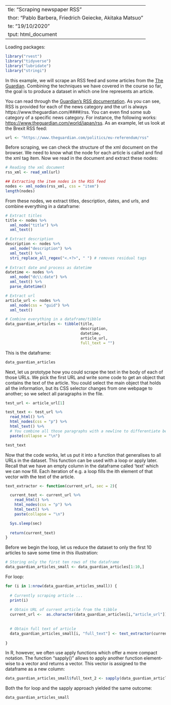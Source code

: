   ---
title: "Scraping newspaper RSS"
author: "Pablo Barbera, Friedrich Geiecke, Akitaka Matsuo"
date: "19/10/2020"
output: html_document
---

Loading packages:

```r
library("rvest")
library("tidyverse")
library("lubridate")
library("stringi")
```

In this example, we will scrape an RSS feed and some articles from the [The Guardian](www.theguardian.com). Combining the techniques we have covered in the course so far, the goal is to produce a dataset in which one line represents an article.

You can read through the [Guardian's RSS documentation](https://www.theguardian.com/help/feeds). As you can see, RSS is provided for each of the news category and the url is always https://www.theguardian.com/####/rss. You can even find some sub category of a specific news category. For instance, the following works: [https://www.theguardian.com/world/japan/rss](https://www.theguardian.com/world/japan/rss). As an example, let us look at the Brexit RSS feed:

```r
url <- "https://www.theguardian.com/politics/eu-referendum/rss"
```

Before scraping, we can check the structure of the xml document on the browser. We need to know what the node for each article is called and find the xml tag item. Now we read in the document and extract these nodes:

```r
# Reading the xml document
rss_xml <- read_xml(url)

## Extracting the item nodes in the RSS feed
nodes <- xml_nodes(rss_xml, css = "item")
length(nodes)
```

From these nodes, we extract titles, description, dates, and urls, and combine everything in a dataframe:

```r
# Extract titles
title <- nodes %>%
  xml_node("title") %>%
  xml_text()

# Extract description
description <- nodes %>%
  xml_node("description") %>%
  xml_text() %>%
  stri_replace_all_regex("<.+?>", " ") # removes residual tags
  
# Extract date and process as datetime
datetime <- nodes %>%
  xml_node("dc\\:date") %>% 
  xml_text() %>%
  parse_datetime() 

# Extract url
article_url <- nodes %>%
  xml_node(css = "guid") %>%
  xml_text()

# Combine everything in a dataframe/tibble
data_guardian_articles <- tibble(title,
                                 description,
                                 datetime,
                                 article_url,
                                 full_text = "")
```

This is the dataframe:

```r
data_guardian_articles
```

Next, let us prototype how you could scrape the text in the body of each of those URLs. We pick the first URL and write some code to get an object that contains the text of the article. You could select the main object that holds all the information, but its CSS selector changes from one webpage to another; so we select all paragraphs in the file.

```r
test_url <- article_url[1]

test_text <- test_url %>%
  read_html() %>%
  html_nodes(css = "p") %>% 
  html_text() %>%
  # You combine all those paragraphs with a newline to differentiate between paragraphs.
  paste(collapse = "\n")

test_text
```

Now that the code works, let us put it into a function that generalises to all URLs in the dataset. This function can be used with a loop or apply later. Recall that we have an empty column in the dataframe called 'text' which we can now fill. Each iteration of e.g. a loop fills the ith element of that vector with the text of the article.

```r
text_extractor <- function(current_url, sec = 2){

  current_text <- current_url %>%
    read_html() %>% 
    html_nodes(css = "p") %>%
    html_text() %>%
    paste(collapse = "\n") 

  Sys.sleep(sec)
  
  return(current_text)
}
```

Before we begin the loop, let us reduce the dataset to only the first 10 articles to save some time in this illustration:

```r
# Storing only the first ten rows of the dataframe
data_guardian_articles_small <- data_guardian_articles[1:10,]
```

For loop:

```r
for (i in 1:nrow(data_guardian_articles_small)) {
  
  # Currently scraping article ...
  print(i)
  
  # Obtain URL of current article from the tibble
  current_url <-  as.character(data_guardian_articles[i,"article_url"])
  
  
  # Obtain full text of article
  data_guardian_articles_small[i, "full_text"] <- text_extractor(current_url)
  
}
```

In R, however, we often use apply functions which offer a more compact notation. The function "sapply()" allows to apply another function element-wise to a vector and returns a vector. This vector is assigned to the dataframe as a new column:

```r
data_guardian_articles_small$full_text_2 <- sapply(data_guardian_articles_small$article_url, text_extractor)
```

Both the for loop and the sapply approach yielded the same outcome:

```r
data_guardian_articles_small
```
